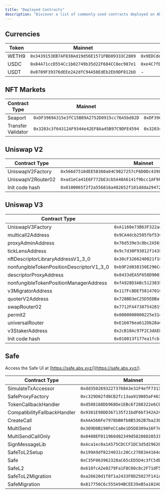 ```yaml
---
title: "Deployed Contracts"
description: "Discover a list of commonly used contracts deployed on Abstract."
---
```


## Currencies

| Token | Mainnet                                      | Testnet                                      |
| ----- | -------------------------------------------- | -------------------------------------------- |
| WETH9 | `0x3439153EB7AF838Ad19d56E1571FBD09333C2809` | `0x9EDCde0257F2386Ce177C3a7FCdd97787F0D841d` |
| USDC  | `0x84A71ccD554Cc1b02749b35d22F684CC8ec987e1` | `0xe4C7fBB0a626ed208021ccabA6Be1566905E2dFc` |
| USDT  | `0x0709F39376dEEe2A2dfC94A58EdEb2Eb9DF012bD` | -                                            |

## NFT Markets

| Contract Type      | Mainnet                                      | Testnet                                      |
| ------------------ | -------------------------------------------- | -------------------------------------------- |
| Seaport            | `0xDF3969A315e3fC15B89A2752D0915cc76A5bd82D` | `0xDF3969A315e3fC15B89A2752D0915cc76A5bd82D` |
| Transfer Validator | `0x3203c3f64312AF9344e42EF8Aa45B97C9DFE4594` | `0x3203c3f64312af9344e42ef8aa45b97c9dfe4594` |

## Uniswap V2

| Contract Type     | Mainnet                                                              | Testnet                                                              |
| ----------------- | -------------------------------------------------------------------- | -------------------------------------------------------------------- |
| UniswapV2Factory  | `0x566d7510dEE58360a64C9827257cF6D0Dc43985E`                         | `0x566d7510dEE58360a64C9827257cF6D0Dc43985E`                         |
| UniswapV2Router02 | `0xad1eCa41E6F772bE3cb5A48A6141f9bcc1AF9F7c`                         | `0x96ff7D9dbf52FdcAe79157d3b249282c7FABd409`                         |
| Init code hash    | `0x0100065f2f2a556816a482652f101ddda2947216a5720dd91a79c61709cbf2b8` | `0x0100065f2f2a556816a482652f101ddda2947216a5720dd91a79c61709cbf2b8` |

## Uniswap V3

| Contract Type                            | Mainnet                                                              | Testnet                                                              |
| ---------------------------------------- | -------------------------------------------------------------------- | -------------------------------------------------------------------- |
| UniswapV3Factory                         | `0xA1160e73B63F322ae88cC2d8E700833e71D0b2a1`                         | `0x2E17FF9b877661bDFEF8879a4B31665157a960F0`                         |
| multicall2Address                        | `0x9CA4dcb2505fbf536F6c54AA0a77C79f4fBC35C0`                         | `0x84B11838e53f53DBc1fca7a6413cDd2c7Ab15DB8`                         |
| proxyAdminAddress                        | `0x76d539e3c8bc2A565D22De95B0671A963667C4aD`                         | `0x10Ef01fF2CCc80BdDAF51dF91814e747ae61a5f1`                         |
| tickLensAddress                          | `0x9c7d30F93812f143b6Efa673DB8448EfCB9f747E`                         | `0x2EC62f97506E0184C423B01c525ab36e1c61f78A`                         |
| nftDescriptorLibraryAddressV1_3_0        | `0x30cF3266240021f101e388D9b80959c42c068C7C`                         | `0x99C98e979b15eD958d0dfb8F24D8EfFc2B41f9Fe`                         |
| nonfungibleTokenPositionDescriptorV1_3_0 | `0xb9F2d038150E296CdAcF489813CE2Bbe976a4C62`                         | `0x8041c4f03B6CA2EC7b795F33C10805ceb98733dB`                         |
| descriptorProxyAddress                   | `0x8433dEA5F658D9003BB6e52c5170126179835DaC`                         | `0x7a5d1718944bfA246e42c8b95F0a88E37bAC5495`                         |
| nonfungibleTokenPositionManagerAddress   | `0xfA928D3ABc512383b8E5E77edd2d5678696084F9`                         | `0x069f199763c045A294C7913E64bA80E5F362A5d7`                         |
| v3MigratorAddress                        | `0x117Fc8DEf58147016f92bAE713533dDB828aBB7e`                         | `0xf3C430AF1C9C18d414b5cf890BEc08789431b6Ed`                         |
| quoterV2Address                          | `0x728BD3eC25D5EDBafebB84F3d67367Cd9EBC7693`                         | `0xdE41045eb15C8352413199f35d6d1A32803DaaE2`                         |
| swapRouter02                             | `0x7712FA47387542819d4E35A23f8116C90C18767C`                         | `0xb9D4347d129a83cBC40499Cd4fF223dE172a70dF`                         |
| permit2                                  | `0x0000000000225e31d15943971f47ad3022f714fa`                         | `0x7d174F25ADcd4157EcB5B3448fEC909AeCB70033`                         |
| universalRouter                          | `0xE1b076ea612Db28a0d768660e4D81346c02ED75e`                         | `0xCdFB71b46bF3f44FC909B5B4Eaf4967EC3C5B4e5`                         |
| v3StakerAddress                          | `0x2cB10Ac97F2C3dAEDEaB7b72DbaEb681891f51B8`                         | `0xe17e6f1518a5185f646eB34Ac5A8055792bD3c9D`                         |
| Init code hash                           | `0x010013f177ea1fcbc4520f9a3ca7cd2d1d77959e05aa66484027cb38e712aeed` | `0x010013f177ea1fcbc4520f9a3ca7cd2d1d77959e05aa66484027cb38e712aeed` |

## Safe

Access the Safe UI at [https://safe.abs.xyz/](https://safe.abs.xyz/).

| Contract Type                | Mainnet                                      | Testnet                                      |
| ---------------------------- | -------------------------------------------- | -------------------------------------------- |
| SimulateTxAccessor           | `0xdd35026932273768A3e31F4efF7313B5B7A7199d` | `0xdd35026932273768A3e31F4efF7313B5B7A7199d` |
| SafeProxyFactory             | `0xc329D02fd8CB2fc13aa919005aF46320794a8629` | `0xc329D02fd8CB2fc13aa919005aF46320794a8629` |
| TokenCallbackHandler         | `0xd508168Db968De1EBc6f288322e6C820137eeF79` | `0xd508168Db968De1EBc6f288322e6C820137eeF79` |
| CompatibilityFallbackHandler | `0x9301E98DD367135f21bdF66f342A249c9D5F9069` | `0x9301E98DD367135f21bdF66f342A249c9D5F9069` |
| CreateCall                   | `0xAAA566Fe7978bB0fb0B5362B7ba23038f4428D8f` | `0xAAA566Fe7978bB0fb0B5362B7ba23038f4428D8f` |
| MultiSend                    | `0x309D0B190FeCCa8e1D5D8309a16F7e3CB133E885` | `0x309D0B190FeCCa8e1D5D8309a16F7e3CB133E885` |
| MultiSendCallOnly            | `0x0408EF011960d02349d50286D20531229BCef773` | `0x0408EF011960d02349d50286D20531229BCef773` |
| SignMessageLib               | `0xAca1ec0a1A575CDCCF1DC3d5d296202Eb6061888` | `0xAca1ec0a1A575CDCCF1DC3d5d296202Eb6061888` |
| SafeToL2Setup                | `0x199A9df0224031c20Cc27083A4164c9c8F1Bcb39` | `0x199A9df0224031c20Cc27083A4164c9c8F1Bcb39` |
| Safe                         | `0xC35F063962328aC65cED5D4c3fC5dEf8dec68dFa` | `0xC35F063962328aC65cED5D4c3fC5dEf8dec68dFa` |
| SafeL2                       | `0x610fcA2e0279Fa1F8C00c8c2F71dF522AD469380` | `0x610fcA2e0279Fa1F8C00c8c2F71dF522AD469380` |
| SafeToL2Migration            | `0xa26620d1f8f1a2433F0D25027F141aaCAFB3E590` | `0xa26620d1f8f1a2433F0D25027F141aaCAFB3E590` |
| SafeMigration                | `0x817756C6c555A94BCEE39eB5a102AbC1678b09A7` | `0x817756C6c555A94BCEE39eB5a102AbC1678b09A7` |
